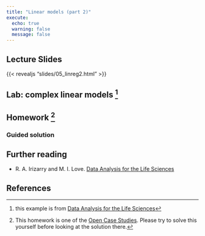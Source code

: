 ```yaml
---
title: "Linear models (part 2)"
execute:
  echo: true
  warning: false
  message: false
---
```


## Lecture Slides

{{< revealjs "slides/05_linreg2.html" >}}

## Lab: complex linear models [^1]


## Homework [^2]


### Guided solution


## Further reading

-   R. A. Irizarry and M. I. Love. [Data Analysis for the Life Sciences](https://leanpub.com/dataanalysisforthelifesciences)


[^1]: this example is from [Data Analysis for the Life Sciences](https://leanpub.com/dataanalysisforthelifesciences)
[^2]: This homework is one of the [Open Case Studies](https://www.opencasestudies.org/). Please try to solve this yourself before looking at the solution there.

## References {.unnumbered}

::: {#refs}
:::
